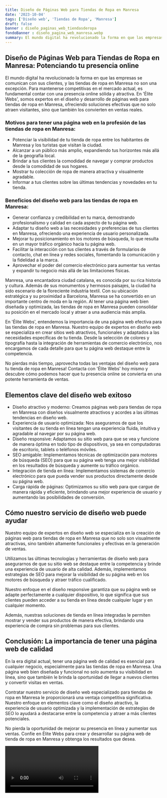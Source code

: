```yaml
---
title: Diseño de Páginas Web para Tiendas de Ropa en Manresa
date: '2023-10-04'
tags: ['Diseño web', 'Tiendas de Ropa', 'Manresa']
draft: false
banner : diseño_paginas_web_tiendasderopa
fondoBanner : diseño_pagina_web_manresa.webp
summary: El mundo digital ha revolucionado la forma en que las empresas se comunican con sus clientes, y las tiendas de ropa en Manresa no son una excepción. Para mantenerse competitivas en el mercado actual, es fundamental contar con una presencia online sólida y atractiva. En 'Élite Webs', somos expertos en el diseño y desarrollo de páginas web para tiendas de ropa en Manresa, ofreciendo soluciones efectivas que no solo atraen visitantes, sino que también los convierten en ventas reales.
---
```


## Diseño de Páginas Web para Tiendas de Ropa en Manresa: Potenciando tu presencia online

El mundo digital ha revolucionado la forma en que las empresas se comunican con sus clientes, y las tiendas de ropa en Manresa no son una excepción. Para mantenerse competitivas en el mercado actual, es fundamental contar con una presencia online sólida y atractiva. En 'Élite Webs', somos expertos en el diseño y desarrollo de páginas web para tiendas de ropa en Manresa, ofreciendo soluciones efectivas que no solo atraen visitantes, sino que también los convierten en ventas reales.

### Motivos para tener una página web en la profesión de las tiendas de ropa en Manresa:

- Potenciar la visibilidad de tu tienda de ropa entre los habitantes de Manresa y los turistas que visitan la ciudad.
- Alcanzar a un público más amplio, expandiendo tus horizontes más allá de la geografía local.
- Brindar a tus clientes la comodidad de navegar y comprar productos desde la comodidad de sus hogares.
- Mostrar tu colección de ropa de manera atractiva y visualmente agradable.
- Informar a tus clientes sobre las últimas tendencias y novedades en tu tienda.
 
### Beneficios del diseño web para las tiendas de ropa en Manresa:

- Generar confianza y credibilidad en tu marca, demostrando profesionalismo y calidad en cada aspecto de tu página web.
- Adaptar tu diseño web a las necesidades y preferencias de tus clientes en Manresa, ofreciendo una experiencia de usuario personalizada.
- Mejorar tu posicionamiento en los motores de búsqueda, lo que resulta en un mayor tráfico orgánico hacia tu página web.
- Facilitar la interacción con tus clientes a través de formularios de contacto, chat en línea y redes sociales, fomentando la comunicación y la fidelidad a la marca.
- Aprovechar el poder del comercio electrónico para aumentar tus ventas y expandir tu negocio más allá de las limitaciones físicas.

Manresa, una encantadora ciudad catalana, es conocida por su rica historia y cultura. Además de sus monumentos y hermosos paisajes, la ciudad ha sido escenario de la floreciente industria textil. Con su ubicación estratégica y su proximidad a Barcelona, Manresa se ha convertido en un importante centro de moda en la región. Al tener una página web bien diseñada y optimizada, las tiendas de ropa en Manresa pueden consolidar su posición en el mercado local y atraer a una audiencia más amplia.

En 'Élite Webs', entendemos la importancia de una página web efectiva para las tiendas de ropa en Manresa. Nuestro equipo de expertos en diseño web se especializa en crear sitios web atractivos, funcionales y adaptados a las necesidades específicas de tu tienda. Desde la selección de colores y tipografía hasta la integración de herramientas de comercio electrónico, nos encargamos de cada detalle para que tu página web destaque entre la competencia.

No pierdas más tiempo, ¡aprovecha todas las ventajas del diseño web para tu tienda de ropa en Manresa! Contacta con 'Élite Webs' hoy mismo y descubre cómo podemos hacer que tu presencia online se convierta en una potente herramienta de ventas.

<GifSeo />

<Cta />

## Elementos clave del diseño web exitoso

- Diseño atractivo y moderno: Creamos páginas web para tiendas de ropa en Manresa con diseños visualmente atractivos y acordes a las últimas tendencias en diseño web.
- Experiencia de usuario optimizada: Nos aseguramos de que los visitantes de su tienda en línea tengan una experiencia fluida, intuitiva y agradable al navegar por su página web.
- Diseño responsive: Adaptamos su sitio web para que se vea y funcione de manera óptima en todo tipo de dispositivos, ya sea en computadoras de escritorio, tablets o teléfonos móviles.
- SEO amigable: Implementamos técnicas de optimización para motores de búsqueda (SEO) para que su página web tenga una mejor visibilidad en los resultados de búsqueda y aumente su tráfico orgánico.
- Integración de tienda en línea: Implementamos sistemas de comercio electrónico para que pueda vender sus productos directamente desde su página web.
- Carga rápida de páginas: Optimizamos su sitio web para que cargue de manera rápida y eficiente, brindando una mejor experiencia de usuario y aumentando las posibilidades de conversión.

## Cómo nuestro servicio de diseño web puede ayudar

Nuestro equipo de expertos en diseño web se especializa en la creación de páginas web para tiendas de ropa en Manresa que no solo son visualmente atractivas, sino también altamente funcionales y efectivas en la generación de ventas.

Utilizamos las últimas tecnologías y herramientas de diseño web para asegurarnos de que su sitio web se destaque entre la competencia y brinde una experiencia de usuario de alta calidad. Además, implementamos estrategias de SEO para mejorar la visibilidad de su página web en los motores de búsqueda y atraer tráfico cualificado.

Nuestro enfoque en el diseño responsive garantiza que su página web se adapte perfectamente a cualquier dispositivo, lo que significa que sus clientes pueden acceder a su tienda en línea desde cualquier lugar y en cualquier momento.

Además, nuestras soluciones de tienda en línea integradas le permiten mostrar y vender sus productos de manera efectiva, brindando una experiencia de compra sin problemas para sus clientes.

## Conclusión: La importancia de tener una página web de calidad

En la era digital actual, tener una página web de calidad es esencial para cualquier negocio, especialmente para las tiendas de ropa en Manresa. Una página web bien diseñada y funcional no solo aumenta su visibilidad en línea, sino que también le brinda la oportunidad de llegar a nuevos clientes y convertir visitas en ventas.

Contratar nuestro servicio de diseño web especializado para tiendas de ropa en Manresa le proporcionará una ventaja competitiva significativa. Nuestro enfoque en elementos clave como el diseño atractivo, la experiencia de usuario optimizada y la implementación de estrategias de SEO lo ayudará a destacarse entre la competencia y atraer a más clientes potenciales.

No pierda la oportunidad de mejorar su presencia en línea y aumentar sus ventas. Confíe en Élite Webs para crear y desarrollar su página web de tienda de ropa en Manresa y obtenga los resultados que desea.

<Video />

<CtaBot job='Tiendas de Ropa' city='Manresa'/>

<Gmaps query='Manresa+españa+maps' />